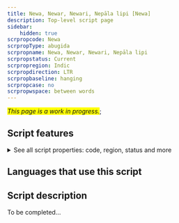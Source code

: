 ```yaml
---
title: Newa, Newar, Newari, Nepāla lipi [Newa]
description: Top-level script page
sidebar:
    hidden: true
scrpropcode: Newa
scrpropType: abugida
scrpropname: Newa, Newar, Newari, Nepāla lipi
scrpropstatus: Current
scrpropregion: Indic
scrpropdirection: LTR
scrpropbaseline: hanging
scrpropcase: no
scrpropwspace: between words
---
```


<span style='background-color:yellow'>_This page is a work in progress._</span>;


## Script features

<details>
<summary> See all script properties: code, region, status and more</summary>
<ScriptInfo />
</details>

## Languages that use this script

<WsList script='Newa' wsMax='5' />

## Script description

To be completed...

